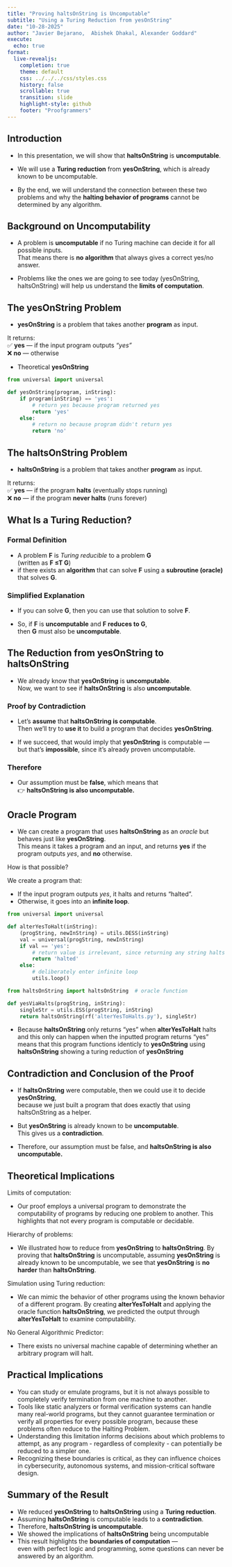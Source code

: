 ```yaml
---
title: "Proving haltsOnString is Uncomputable"
subtitle: "Using a Turing Reduction from yesOnString"
date: "10-28-2025"
author: "Javier Bejarano,  Abishek Dhakal, Alexander Goddard"
execute:
  echo: true
format:
  live-revealjs:
    completion: true
    theme: default
    css: ../../../css/styles.css
    history: false
    scrollable: true
    transition: slide
    highlight-style: github
    footer: "Proofgrammers"
---
```


## Introduction

- In this presentation, we will show that **haltsOnString** is **uncomputable**.  

- We will use a **Turing reduction** from **yesOnString**, which is already known to be uncomputable.  

- By the end, we will understand the connection between these two problems and why the **halting behavior of programs** cannot be determined by any algorithm.

## Background on Uncomputability

- A problem is **uncomputable** if no Turing machine can decide it for all possible inputs.  
That means there is **no algorithm** that always gives a correct yes/no answer.  

- Problems like the ones we are going to see today (yesOnString, haltsOnString) will help us understand the **limits of computation**.

## The yesOnString Problem

- **yesOnString** is a problem that takes another **program** as input.  

It returns:  
  ✅ **yes** — if the input program outputs *"yes"*  
  ❌ **no** — otherwise 

- Theoretical **yesOnString**
```python
from universal import universal

def yesOnString(program, inString):
    if program(inString) == 'yes':
        # return yes because program returned yes
        return 'yes'
    else:
        # return no because program didn't return yes
        return 'no'
```  

## The haltsOnString Problem

- **haltsOnString** is a problem that takes another **program** as input.  

It returns:  
  ✅ **yes** — if the program **halts** (eventually stops running)  
  ❌ **no** — if the program **never halts** (runs forever)  

## What Is a Turing Reduction?

### Formal Definition
- A problem **F** is *Turing reducible* to a problem **G**  
(written as **F ≤T G**)  
- if there exists an **algorithm** that can solve **F** using a **subroutine (oracle)** that solves **G**.

### Simplified Explanation
- If you can solve **G**, then you can use that solution to solve **F**.  

- So, if **F** is **uncomputable** and **F reduces to G**,  
then **G** must also be **uncomputable**.

## The Reduction from yesOnString to haltsOnString

- We already know that **yesOnString** is **uncomputable**.  
Now, we want to see if **haltsOnString** is also **uncomputable**.

### Proof by Contradiction

- Let’s **assume** that **haltsOnString is computable**.  
Then we’ll try to **use it** to build a program that decides **yesOnString**.  

- If we succeed, that would imply that **yesOnString** is computable —  
but that’s **impossible**, since it’s already proven uncomputable.

### Therefore

- Our assumption must be **false**, which means that  
👉 **haltsOnString is also uncomputable.**

## Oracle Program

- We can create a program that uses **haltsOnString** as an *oracle* but behaves just like **yesOnString**.  
This means it takes a program and an input, and returns **yes** if the program outputs *yes*, and **no** otherwise.

How is that possible?

We create a program that:

  - If the input program outputs *yes*, it halts and returns “halted”.
  - Otherwise, it goes into an **infinite loop**.

```python
from universal import universal

def alterYesToHalt(inString):
    (progString, newInString) = utils.DESS(inString)
    val = universal(progString, newInString)
    if val == 'yes':
        # return value is irrelevant, since returning any string halts
        return 'halted'
    else:
        # deliberately enter infinite loop
        utils.loop()
```

```python
from haltsOnString import haltsOnString  # oracle function

def yesViaHalts(progString, inString):
    singleStr = utils.ESS(progString, inString)
    return haltsOnString(rf('alterYesToHalts.py'), singleStr)
```

- Because **haltsOnString** only returns "yes" when **alterYesToHalt** halts and this only can happen when the inputted program returns "yes" means that this program functions identicly to **yesOnString** using **haltsOnString** showing a turing reduction of **yesOnString**

## Contradiction and Conclusion of the Proof

- If **haltsOnString** were computable, then we could use it to decide **yesOnString**,  
because we just built a program that does exactly that using haltsOnString as a helper.

- But **yesOnString** is already known to be **uncomputable**.  
This gives us a **contradiction**.

- Therefore, our assumption must be false, and 
 **haltsOnString is also uncomputable.**

## Theoretical Implications

Limits of computation:

 - Our proof employs a universal program to demonstrate the computability of programs by reducing one problem to another. This highlights that not every program is computable or decidable.

Hierarchy of problems:
 
 - We illustrated how to reduce from **yesOnString** to **haltsOnString**. By proving that **haltsOnString** is uncomputable, assuming **yesOnString** is already known to be uncomputable, we see that **yesOnString** is **no harder** than **haltsOnString**.

Simulation using 
Turing reduction:

 - We can mimic the behavior of other programs using the known behavior of a different program. By creating **alterYesToHalt** and applying the oracle function **haltsOnString**, we predicted the output through **alterYesToHalt** to examine computability.
 
No General Algorithmic Predictor:

 - There exists no universal machine capable of determining whether an arbitrary program will halt.
 
## Practical Implications

- You can study or emulate programs, but it is not always possible to completely verify termination from one machine to another.
- Tools like static analyzers or formal verification systems can handle many real-world programs, but they cannot guarantee termination or verify all properties for every possible program, because these problems often reduce to the Halting Problem.
- Understanding this limitation informs decisions about which problems to attempt, as any program - regardless of complexity - can potentially be reduced to a simpler one.
- Recognizing these boundaries is critical, as they can influence choices in cybersecurity, autonomous systems, and mission-critical software design.

## Summary of the Result

- We reduced **yesOnString** to **haltsOnString** using a **Turing reduction**.  
- Assuming **haltsOnString** is computable leads to a **contradiction**.  
- Therefore, **haltsOnString is uncomputable**.  
- We showed the implications of **haltsOnString** being uncomputable
- This result highlights the **boundaries of computation** —  
  even with perfect logic and programming, some questions can never be answered by an algorithm.
